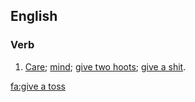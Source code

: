 ==English==

===Verb===
{{en-verb|head=[[give]] [[a]] [[toss]]|gives a toss|giving a toss|gave a toss|given a toss}}

# {{context|British|slang|lang=en}} [[care|Care]]; [[mind]]; [[give two hoots]]; [[give a shit]].

[[fa:give a toss]]